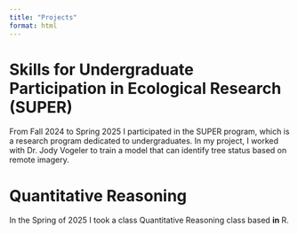 ```yaml
---
title: "Projects"
format: html
---
```


# Skills for Undergraduate Participation in Ecological Research (SUPER)

From Fall 2024 to Spring 2025 I participated in the SUPER program, which is a research program dedicated to undergraduates. In my project, I worked with Dr. Jody Vogeler to train a model that can identify tree status based on remote imagery.

# Quantitative Reasoning

In the Spring of 2025 I took a class Quantitative Reasoning class based **in** R.
